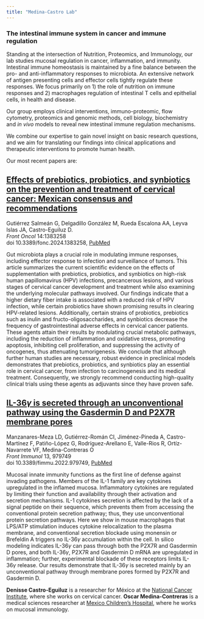 ```yaml
---
title: "Medina-Castro Lab"
---
```


### The intestinal immune system in cancer and immune regulation

Standing at the intersection of Nutrition, Proteomics, and Immunology, our lab studies mucosal regulation in cancer, inflammation, and immunity. Intestinal immune homeostasis is maintained by a fine balance between the pro- and anti-inflammatory responses to microbiota. An extensive network of antigen presenting cells and effector cells tightly regulate these responses. We focus primarily on 1) the role of nutrition on immune responses and 2) macrophages regulation of intestinal T cells and epithelial cells, in health and disease.

Our group employs clinical interventions, immuno-proteomic, flow cytometry, proteomics and genomic methods, cell biology, biochemistry and *in vivo* models to reveal new intestinal immune regulation mechanisms.

We combine our expertise to gain novel insight on basic research questions, and we aim for translating our findings into clinical applications and therapeutic interventions to promote human health.

Our most recent papers are:

::: callout-important
## [Effects of prebiotics, probiotics, and synbiotics on the prevention and treatment of cervical cancer: Mexican consensus and recommendations](https://www.frontiersin.org/journals/oncology/articles/10.3389/fonc.2024.1383258/full)

Gutiérrez Salmeán G, Delgadillo González M, Rueda Escalona AA, Leyva Islas JA, Castro-Eguiluz D.\
*Front Oncol* 14:1383258\
doi 10.3389/fonc.2024.1383258, [PubMed](https://pubmed.ncbi.nlm.nih.gov/38606098/)

Gut microbiota plays a crucial role in modulating immune responses, including effector response to infection and surveillance of tumors. This article summarizes the current scientific evidence on the effects of supplementation with prebiotics, probiotics, and synbiotics on high-risk human papillomavirus (HPV) infections, precancerous lesions, and various stages of cervical cancer development and treatment while also examining the underlying molecular pathways involved. Our findings indicate that a higher dietary fiber intake is associated with a reduced risk of HPV infection, while certain probiotics have shown promising results in clearing HPV-related lesions. Additionally, certain strains of probiotics, prebiotics such as inulin and fructo-oligosaccharides, and synbiotics decrease the frequency of gastrointestinal adverse effects in cervical cancer patients. These agents attain their results by modulating crucial metabolic pathways, including the reduction of inflammation and oxidative stress, promoting apoptosis, inhibiting cell proliferation, and suppressing the activity of oncogenes, thus attenuating tumorigenesis. We conclude that although further human studies are necessary, robust evidence in preclinical models demonstrates that prebiotics, probiotics, and synbiotics play an essential role in cervical cancer, from infection to carcinogenesis and its medical treatment. Consequently, we strongly recommend conducting high-quality clinical trials using these agents as adjuvants since they have proven safe.
:::

::: callout-important
## [IL-36$\gamma$ is secreted through an unconventional pathway using the Gasdermin D and P2X7R membrane pores](https://www.frontiersin.org/articles/10.3389/fimmu.2022.979749/full)

Manzanares-Meza LD, Gutiérrez-Román CI, Jiménez-Pineda A, Castro-Martínez F, Patiño-López G, Rodríguez-Arellano E, Valle-Rios R, Ortíz-Navarrete VF, Medina-Contreras O\
*Front Immunol* 13, 979749\
doi 10.3389/fimmu.2022.979749, [PubMed](https://pubmed.ncbi.nlm.nih.gov/36059446/)

Mucosal innate immunity functions as the first line of defense against invading pathogens. Members of the IL-1 family are key cytokines upregulated in the inflamed mucosa. Inflammatory cytokines are regulated by limiting their function and availability through their activation and secretion mechanisms. IL-1 cytokines secretion is affected by the lack of a signal peptide on their sequence, which prevents them from accessing the conventional protein secretion pathway; thus, they use unconventional protein secretion pathways. Here we show in mouse macrophages that LPS/ATP stimulation induces cytokine relocalization to the plasma membrane, and conventional secretion blockade using monensin or Brefeldin A triggers no IL-36$\gamma$ accumulation within the cell. In silico modeling indicates IL-36$\gamma$ can pass through both the P2X7R and Gasdermin D pores, and both IL-36$\gamma$, P2X7R and Gasdermin D mRNA are upregulated in inflammation; further, experimental blockade of these receptors limits IL-36$\gamma$ release. Our results demonstrate that IL-36$\gamma$ is secreted mainly by an unconventional pathway through membrane pores formed by P2X7R and Gasdermin D.
:::

**Denisse Castro-Eguiluz** is a researcher for México at the [National Cancer Institute](https://www.incan.salud.gob.mx), where she works on cervical cancer. **Oscar Medina-Contreras** is a medical sciences researcher at [Mexico Children’s Hospital](https://www.himfg.edu.mx/), where he works on mucosal immunology.